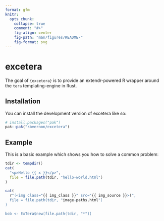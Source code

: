 ```yaml
---
format: gfm
knitr:
  opts_chunk:
    collapse: true
    comment: "#>"
    fig-align: center
    fig-path: "man/figures/README-"
    fig-format: svg
---
```


<!-- README.md is generated from README.qmd. Please edit that file -->

# excetera

<!-- badges: start -->
<!-- badges: end -->

The goal of `{excetera}` is to provide an extendr-powered R wrapper around the 
`tera` templating-engine in Rust.

## Installation

You can install the development version of excetera like so:

``` r
# install.packages("pak")
pak::pak("kbvernon/excetera")
```

## Example

This is a basic example which shows you how to solve a common problem:


```r
tdir <- tempdir()
cat(
  "<p>Hello {{ x }}</p>",
  file = file.path(tdir, "hello-world.html")
)

cat(
  r"(<img class="{{ img_class }}" src="{{ img_source }}>)",
  file = file.path(tdir, "image-paths.html")
)

bob <- ExTera$new(file.path(tdir, "*"))
```